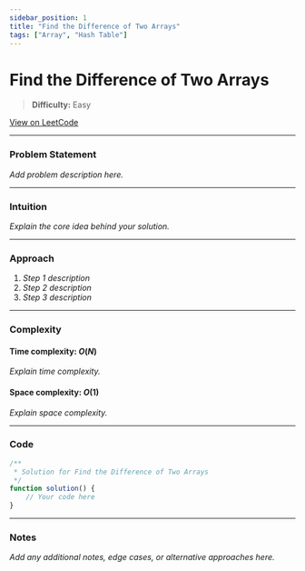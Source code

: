 ```yaml
---
sidebar_position: 1
title: "Find the Difference of Two Arrays"
tags: ["Array", "Hash Table"]
---
```


# Find the Difference of Two Arrays

> **Difficulty:** Easy

[View on LeetCode](https://leetcode.com/problems/find-the-difference-of-two-arrays/)

***

### Problem Statement

_Add problem description here._

***

### Intuition

_Explain the core idea behind your solution._

***

### Approach

1. _Step 1 description_
2. _Step 2 description_
3. _Step 3 description_

***

### Complexity

#### Time complexity: $O(N)$

_Explain time complexity._

#### Space complexity: $O(1)$

_Explain space complexity._

***

### Code

```javascript
/**
 * Solution for Find the Difference of Two Arrays
 */
function solution() {
    // Your code here
}
```

***

### Notes

_Add any additional notes, edge cases, or alternative approaches here._
